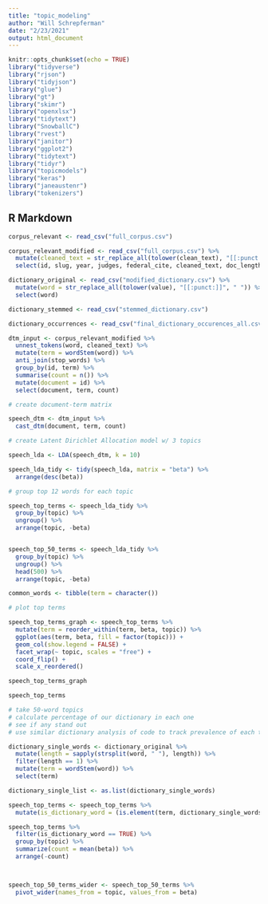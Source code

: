 ```yaml
---
title: "topic_modeling"
author: "Will Schrepferman"
date: "2/23/2021"
output: html_document
---
```


```r
knitr::opts_chunk$set(echo = TRUE)
library("tidyverse")
library("rjson")
library("tidyjson")
library("glue")
library("gt")
library("skimr")
library("openxlsx")
library("tidytext")
library("SnowballC")
library("rvest")
library("janitor")
library("ggplot2")
library("tidytext")
library("tidyr")
library("topicmodels")
library("keras")
library("janeaustenr")
library("tokenizers")
```

## R Markdown

```r
corpus_relevant <- read_csv("full_corpus.csv")

corpus_relevant_modified <- read_csv("full_corpus.csv") %>%
  mutate(cleaned_text = str_replace_all(tolower(clean_text), "[[:punct:]]", " ")) %>%
  select(id, slug, year, judges, federal_cite, cleaned_text, doc_length_post_clean, exact_date, resource_uri)

dictionary_original <- read_csv("modified_dictionary.csv") %>%
  mutate(word = str_replace_all(tolower(value), "[[:punct:]]", " ")) %>%
  select(word)

dictionary_stemmed <- read_csv("stemmed_dictionary.csv")

dictionary_occurrences <- read_csv("final_dictionary_occurences_all.csv")
```

```r

dtm_input <- corpus_relevant_modified %>%
  unnest_tokens(word, cleaned_text) %>%
  mutate(term = wordStem(word)) %>%
  anti_join(stop_words) %>%
  group_by(id, term) %>%
  summarise(count = n()) %>%
  mutate(document = id) %>%
  select(document, term, count)

# create document-term matrix

speech_dtm <- dtm_input %>%
  cast_dtm(document, term, count)

# create Latent Dirichlet Allocation model w/ 3 topics

speech_lda <- LDA(speech_dtm, k = 10)

speech_lda_tidy <- tidy(speech_lda, matrix = "beta") %>%
  arrange(desc(beta))

# group top 12 words for each topic

speech_top_terms <- speech_lda_tidy %>%
  group_by(topic) %>%
  ungroup() %>%
  arrange(topic, -beta)


speech_top_50_terms <- speech_lda_tidy %>%
  group_by(topic) %>%
  ungroup() %>%
  head(500) %>%
  arrange(topic, -beta)

common_words <- tibble(term = character())

# plot top terms

speech_top_terms_graph <- speech_top_terms %>%
  mutate(term = reorder_within(term, beta, topic)) %>%
  ggplot(aes(term, beta, fill = factor(topic))) +
  geom_col(show.legend = FALSE) +
  facet_wrap(~ topic, scales = "free") +
  coord_flip() +
  scale_x_reordered()

speech_top_terms_graph

speech_top_terms

# take 50-word topics
# calculate percentage of our dictionary in each one
# see if any stand out
# use similar dictionary analysis of code to track prevalence of each topic over time

dictionary_single_words <- dictionary_original %>%
  mutate(length = sapply(strsplit(word, " "), length)) %>%
  filter(length == 1) %>%
  mutate(term = wordStem(word)) %>%
  select(term)

dictionary_single_list <- as.list(dictionary_single_words)

speech_top_terms <- speech_top_terms %>%
  mutate(is_dictionary_word = (is.element(term, dictionary_single_words[[1]])))

speech_top_terms %>%
  filter(is_dictionary_word == TRUE) %>%
  group_by(topic) %>%
  summarize(count = mean(beta)) %>%
  arrange(-count)



speech_top_50_terms_wider <- speech_top_50_terms %>%
  pivot_wider(names_from = topic, values_from = beta)
  


```

